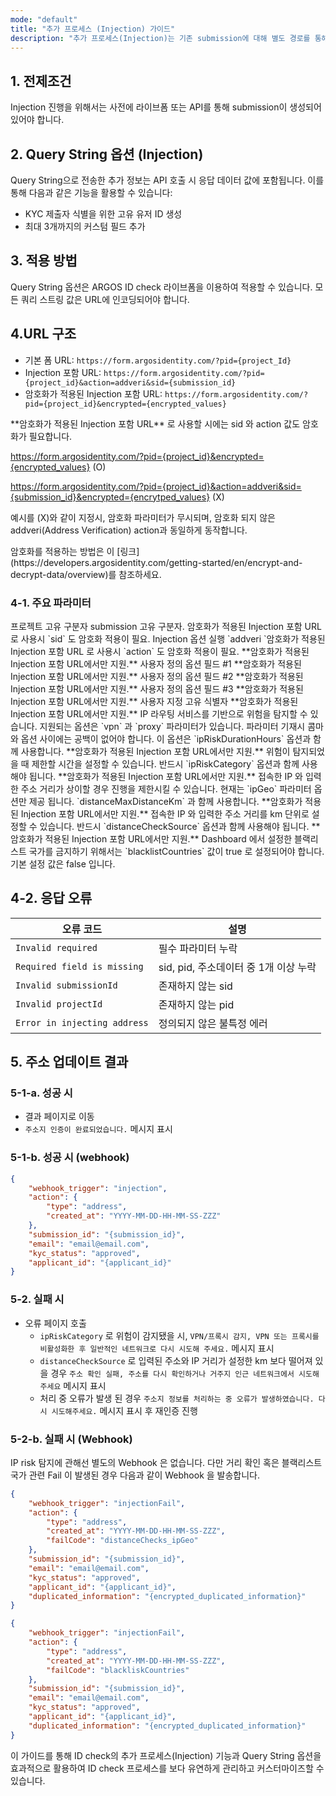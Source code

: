 ```yaml
---
mode: "default"
title: "추가 프로세스 (Injection) 가이드"
description: "추가 프로세스(Injection)는 기존 submission에 대해 별도 경로를 통해 정보를 업데이트하는 프로세스입니다. 이 프로세스를 통해 기존 카테고리의 정보가 새로운 정보로 대체됩니다."
---
```


## 1. 전제조건

<Note>
  Injection 진행을 위해서는 사전에 라이브폼 또는 API를 통해 submission이 생성되어 있어야 합니다.
</Note>

## 2. Query String 옵션 (Injection)

Query String으로 전송한 추가 정보는 API 호출 시 응답 데이터 값에 포함됩니다. 이를 통해 다음과 같은 기능을 활용할 수 있습니다:

- KYC 제출자 식별을 위한 고유 유저 ID 생성
- 최대 3개까지의 커스텀 필드 추가

## 3. 적용 방법

Query String 옵션은 ARGOS ID check 라이브폼을 이용하여 적용할 수 있습니다. 모든 쿼리 스트링 값은 URL에 인코딩되어야 합니다.

## 4.URL 구조

- 기본 폼 URL: `https://form.argosidentity.com/?pid={project_Id}`
- Injection 포함 URL: `https://form.argosidentity.com/?pid={project_id}&action=addveri&sid={submission_id}`
- 암호화가 적용된 Injection 포함 URL: `https://form.argosidentity.com/?pid={project_id}&encrypted={encrypted_values}`

<Warning>
  **암호화가 적용된 Injection 포함 URL** 로 사용할 시에는 sid 와 action 값도 암호화가 필요합니다.

  https://form.argosidentity.com/?pid={project_id}&encrypted={encrypted_values} (O)

  https://form.argosidentity.com/?pid={project_id}&action=addveri&sid={submission_id}&encrypted={encrytped_values} (X)

  예시를 (X)와 같이 지정시, 암호화 파라미터가 무시되며, 암호화 되지 않은 addveri(Address Verification) action과 동일하게 동작합니다.
</Warning>

<Note>
  암호화를 적용하는 방법은 이 [링크](https://developers.argosidentity.com/getting-started/en/encrypt-and-decrypt-data/overview)를 참조하세요.
</Note>

### 4-1. 주요 파라미터

<ResponseField name="pid" type="string" required="true">
  프로젝트 고유 구분자
</ResponseField>

<ResponseField name="sid" type="string" required="true">
  submission 고유 구분자. 암호화가 적용된 Injection 포함 URL 로 사용시 `sid` 도 암호화 적용이 필요.
</ResponseField>

<ResponseField name="action" type="string" required="true">
  Injection 옵션 실행 `addveri `암호화가 적용된 Injection 포함 URL 로 사용시 `action` 도 암호화 적용이 필요.
</ResponseField>

<ResponseField name="cf1" type="string">
  **암호화가 적용된 Injection 포함 URL에서만 지원.** 사용자 정의 옵션 필드 #1
</ResponseField>

<ResponseField name="cf2" type="string">
  **암호화가 적용된 Injection 포함 URL에서만 지원.** 사용자 정의 옵션 필드 #2
</ResponseField>

<ResponseField name="cf3" type="string">
  **암호화가 적용된 Injection 포함 URL에서만 지원.** 사용자 정의 옵션 필드 #3
</ResponseField>

<ResponseField name="userid" type="string">
  **암호화가 적용된 Injection 포함 URL에서만 지원.** 사용자 지정 고유 식별자
</ResponseField>

<ResponseField name="ipRiskCategory" type="string">
  **암호화가 적용된 Injection 포함 URL에서만 지원.** IP 라우팅 서비스를 기반으로 위험을 탐지할 수 있습니다. 지원되는 옵션은 `vpn` 과 `proxy` 파라미터가 있습니다. 파라미터 기재시 콤마와 옵션 사이에는 공백이 없어야 합니다. 이 옵션은  `ipRiskDurationHours` 옵션과 함께 사용합니다.
</ResponseField>

<ResponseField name="ipRiskDurationHours" type="int">
  **암호화가 적용된 Injection 포함 URL에서만 지원.** 위험이 탐지되었을 때 제한할 시간을 설정할 수 있습니다. 반드시 `ipRiskCategory` 옵션과 함께 사용해야 됩니다.
</ResponseField>

<ResponseField name="distanceCheckSource" type="string">
  **암호화가 적용된 Injection 포함 URL에서만 지원.** 접속한 IP 와 입력한 주소 거리가 상이할 경우 진행을 제한시킬 수 있습니다. 현재는 `ipGeo` 파라미터 옵션만 제공 됩니다. `distanceMaxDistanceKm` 과 함께 사용합니다.
</ResponseField>

<ResponseField name="distanceMaxDistanceKm" type="int">
  **암호화가 적용된 Injection 포함 URL에서만 지원.** 접속한 IP 와 입력한 주소 거리를 km 단위로 설정할 수 있습니다. 반드시 `distanceCheckSource` 옵션과 함께 사용해야 됩니다.
</ResponseField>

<ResponseField name="blacklistCountries" type="bool">
  **암호화가 적용된 Injection 포함 URL에서만 지원.** Dashboard 에서 설정한 블랙리스트 국가를 금지하기 위해서는 `blacklistCountries` 값이 true 로 설정되어야 합니다. 기본 설정 값은 false 입니다.
</ResponseField>

## 4-2. 응답 오류

| 오류 코드                        | 설명                         |
| ---------------------------- | -------------------------- |
| `Invalid required`           | 필수 파라미터 누락                 |
| `Required field is missing`  | sid, pid, 주소데이터 중 1개 이상 누락 |
| `Invalid submissionId`       | 존재하지 않는 sid                |
| `Invalid projectId`          | 존재하지 않는 pid                |
| `Error in injecting address` | 정의되지 않은 불특정 에러             |

## 5. 주소 업데이트 결과

### 5-1-a. 성공 시

- 결과 페이지로 이동
- `주소지 인증이 완료되었습니다.` 메시지 표시

### 5-1-b. 성공 시 (webhook)

```json result.json
{
    "webhook_trigger": "injection",
    "action": {
        "type": "address",
        "created_at": "YYYY-MM-DD-HH-MM-SS-ZZZ"
    },
    "submission_id": "{submission_id}",
    "email": "email@email.com",
    "kyc_status": "approved",
    "applicant_id": "{applicant_id}"
}
```

### 5-2. 실패 시

- 오류 페이지 호출
  - `ipRiskCategory` 로 위험이 감지됐을 시, `VPN/프록시 감지, VPN 또는 프록시를 비활성화한 후 일반적인 네트워크로 다시 시도해 주세요.` 메시지 표시
  - `distanceCheckSource` 로 입력된 주소와 IP 거리가 설정한 km 보다 떨어져 있을 경우 `주소 확인 실패, 주소를 다시 확인하거나 거주지 인근 네트워크에서 시도해 주세요`  메시지 표시
  - 처리 중 오류가 발생 된 경우 `주소지 정보를 처리하는 중 오류가 발생하였습니다. 다시 시도해주세요.` 메시지 표시 후 재인증 진행

### 5-2-b. 실패 시 (Webhook)

IP risk 탐지에 관해선 별도의 Webhook 은 없습니다. 다만 거리 확인 혹은 블랙리스트 국가 관련 Fail 이 발생된 경우 다음과 같이 Webhook 을 발송합니다.

<CodeGroup>

```json fail_distance_check.json
{
    "webhook_trigger": "injectionFail",
    "action": {
        "type": "address",
        "created_at": "YYYY-MM-DD-HH-MM-SS-ZZZ",
        "failCode": "distanceChecks_ipGeo"
    },
    "submission_id": "{submission_id}",
    "email": "email@email.com",
    "kyc_status": "approved",
    "applicant_id": "{applicant_id}",
    "duplicated_information": "{encrypted_duplicated_information}"
}
```


```json fail_blacklist_counturies.json
{
    "webhook_trigger": "injectionFail",
    "action": {
        "type": "address",
        "created_at": "YYYY-MM-DD-HH-MM-SS-ZZZ",
        "failCode": "blackliskCountries"
    },
    "submission_id": "{submission_id}",
    "email": "email@email.com",
    "kyc_status": "approved",
    "applicant_id": "{applicant_id}",
    "duplicated_information": "{encrypted_duplicated_information}"
}
```

</CodeGroup>


이 가이드를 통해 ID check의 추가 프로세스(Injection) 기능과 Query String 옵션을 효과적으로 활용하여 ID check 프로세스를 보다 유연하게 관리하고 커스터마이즈할 수 있습니다.